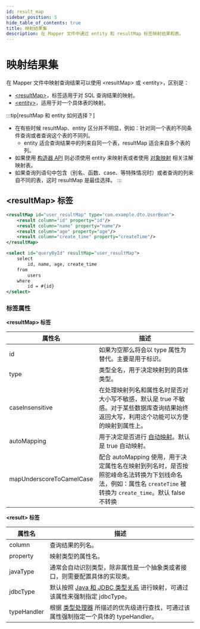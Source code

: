 ```yaml
---
id: result_map
sidebar_position: 5
hide_table_of_contents: true
title: 映射结果集
description: 在 Mapper 文件中通过 entity 和 resultMap 标签映射结果和表。
---
```


# 映射结果集

在 Mapper 文件中映射查询结果可以使用 &lt;resultMap&gt; 或 &lt;entity&gt;，区别是：
- [&lt;resultMap&gt;](./result_map)，标签适用于对 SQL 查询结果的映射。
- [&lt;entity&gt;](./entity_map)，适用于对一个具体表的映射。

:::tip[resultMap 和 entity 如何选择？]
- 在有些时候 resultMap、entity 区分并不明显，例如：针对同一个表的不同条件查询或者查询这个表的不同列。
  - entity 适合查询结果中的列来自同一个表，resultMap 适合来自多个表的列。
- 如果使用 [构造器 API](../../api/lambda_api) 则必须使用 entity 来映射表或者使用 [对象映射](../mapping/about) 相关注解映射表。
- 如果查询列语句中包含（别名、函数、case、等特殊情况时）或者查询的列来自不同的表，这时 resultMap 是最佳选择。
:::

## &lt;resultMap&gt; 标签

```xml title='定义和使用 resultMap'
<resultMap id="user_resultMap" type="com.example.dto.UserBean">
    <result column="id" property="id"/>
    <result column="name" property="name"/>
    <result column="age" property="age"/>
    <result column="create_time" property="createTime"/>
</resultMap>

<select id="queryById" resultMap="user_resultMap">
    select
        id, name, age, create_time
    from
        users
    where
        id = #{id}
</select>
```

### 标签属性

**&lt;resultMap&gt; 标签**

| 属性名                      | 描述                                                                                                                 |
|--------------------------|--------------------------------------------------------------------------------------------------------------------|
| id                       | <TagGray/> 如果为空那么将会以 type 属性为替代。主要是用于标识。                                                                           |
| type                     | <TagRed/> 类型全名，用于决定映射到的具体类型。                                                                                       |
| caseInsensitive          | <TagGray/> 在处理映射列名和属性名时是否对大小写不敏感，默认是 true 不敏感。对于某些数据库查询结果始终返回大写，利用这个功能可以方便的映射到属性上。                                 |
| autoMapping              | <TagGray/> 用于决定是否进行 [自动映射](./automapping)。默认是 true 自动映射。                                                           |
| mapUnderscoreToCamelCase | <TagGray/> 配合 autoMapping 使用，用于决定属性名在映射到列名时，是否按照驼峰命名法转换为下划线命名法，例如：属性名 `createTime` 被转换为 `create_time`。默认 false 不转换 |

**&lt;result&gt; 标签**

| 属性名         | 描述                                                                                   |
|-------------|--------------------------------------------------------------------------------------|
| column      | <TagRed/> 查询结果的列名。                                                                   |
| property    | <TagRed/> 映射类型的属性名。                                                                  |
| javaType    | <TagGray/> 通常会自动识别类型，除非属性是一个抽象类或者接口，则需要配置具体的实现类。                                     |
| jdbcType    | <TagGray/> 默认按照 [Java 和 JDBC 类型关系](../../types/java-jdbc) 进行映射，可通过该属性来强制指定 jdbcType。 |
| typeHandler | <TagGray/> 根据 [类型处理器](../../types/about) 所描述的优先级进行查找，可通过该属性强制指定一个具体的 typeHandler。    |
